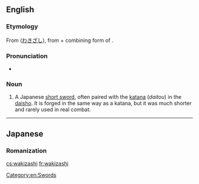 ==English==

===Etymology===
From {{etyl|ja|en}} {{term|脇差|lang=ja}} ([[わきざし]]), from {{term|脇||side}} + combining form of {{term|差す||to wear (weapon)}}.

===Pronunciation===
* {{IPA|/wækɪˈzæʃi/}}

===Noun===
{{en-noun|pl=wakizashi}}

# A Japanese [[short sword]], often paired with the [[katana]] (''daitou'') in the [[daisho]].  It is forged in the same way as a katana, but it was much shorter and rarely used in real combat.

[[Category:en:Swords]]

----

==Japanese==

===Romanization===
{{ja-romaji|わきざし}}

[[cs:wakizashi]]
[[fr:wakizashi]]